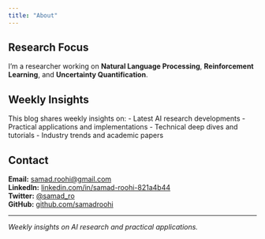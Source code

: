 ```yaml
---
title: "About"
---
```


## Research Focus

I'm a researcher working on **Natural Language Processing**, **Reinforcement Learning**, and **Uncertainty Quantification**.

## Weekly Insights

This blog shares weekly insights on:
- Latest AI research developments
- Practical applications and implementations
- Technical deep dives and tutorials
- Industry trends and academic papers

## Contact

**Email:** [samad.roohi@gmail.com](mailto:samad.roohi@gmail.com)  
**LinkedIn:** [linkedin.com/in/samad-roohi-821a4b44](https://linkedin.com/in/samad-roohi-821a4b44)  
**Twitter:** [@samad_ro](https://twitter.com/samad_ro)  
**GitHub:** [github.com/samadroohi](https://github.com/samadroohi)

---

*Weekly insights on AI research and practical applications.*
